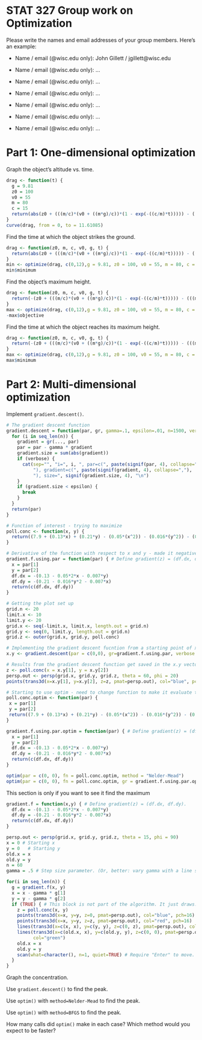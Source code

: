 # STAT 327 Group work on Optimization

Please write the names and email addresses of your group members.
Here's an example:

* Name / email (@wisc.edu only): John Gillett / jgillett@wisc.edu

* Name / email (@wisc.edu only): ...
* Name / email (@wisc.edu only): ...
* Name / email (@wisc.edu only): ...
* Name / email (@wisc.edu only): ...
* Name / email (@wisc.edu only): ...
* Name / email (@wisc.edu only): ...

# Part 1: One-dimensional optimization

Graph the object's altitude vs. time.

```r
drag <- function(t) {
  g = 9.81 
  z0 = 100 
  v0 = 55
  m = 80
  c = 15
  return(abs(z0 + (((m/c)*(v0 + ((m*g)/c))*(1 - exp(-((c/m)*t))))) - (((m*g)/c)*t)))
}
curve(drag, from = 0, to = 11.61085)
```

Find the time at which the object strikes the ground.

```r
drag <- function(z0, m, c, v0, g, t) {
  return(abs(z0 + (((m/c)*(v0 + ((m*g)/c))*(1 - exp(-((c/m)*t))))) - (((m*g)/c)*t)))
}
min <- optimize(drag, c(0,12),g = 9.81, z0 = 100, v0 = 55, m = 80, c = 15)
min$minimum
```

Find the object's maximum height.

```r
drag <- function(z0, m, c, v0, g, t) {
  return(-(z0 + (((m/c)*(v0 + ((m*g)/c))*(1 - exp(-((c/m)*t))))) - (((m*g)/c)*t)))
}
max <- optimize(drag, c(0,12),g = 9.81, z0 = 100, v0 = 55, m = 80, c = 15)
-max$objective
```

Find the time at which the object reaches its maximum height.

```r
drag <- function(z0, m, c, v0, g, t) {
  return(-(z0 + (((m/c)*(v0 + ((m*g)/c))*(1 - exp(-((c/m)*t))))) - (((m*g)/c)*t)))
}
max <- optimize(drag, c(0,12),g = 9.81, z0 = 100, v0 = 55, m = 80, c = 15)
max$minimum
```

# Part 2: Multi-dimensional optimization

Implement `gradient.descent()`.

```r
# The gradient descent function
gradient.descent = function(par, gr, gamma=.1, epsilon=.01, n=1500, verbose=FALSE, ...) {
  for (i in seq_len(n)) {
    gradient = gr(..., par)
    par = par - gamma * gradient
    gradient.size = sum(abs(gradient))
    if (verbose) {
      cat(sep="", "i=", i, ", par=c(", paste(signif(par, 4), collapse=","),
          "), gradient=c(", paste(signif(gradient, 4), collapse=","),
          "), size=", signif(gradient.size, 4), "\n")
    }
    if (gradient.size < epsilon) {
      break
    }
  }
  return(par)
}

# Function of interest - trying to maximize
poll.conc <- function(x, y) {
  return((7.9 + (0.13*x) + (0.21*y) - (0.05*(x^2)) - (0.016*(y^2)) - (0.007*x*y)))
}

# Derivative of the function with respect to x and y - made it negative so that way it becomes a valley rather than a mound
gradient.f.using.par = function(par) { # Define gradient(z) = (df.dx, df.dy).
  x = par[1]
  y = par[2]
  df.dx = -(0.13 - 0.05*2*x - 0.007*y)
  df.dy = -(0.21 - 0.016*y*2 - 0.007*x)
  return(c(df.dx, df.dy))
}

# Getting the plot set up
grid.n <- 20
limit.x <- 10
limit.y <- 20
grid.x <- seq(-limit.x, limit.x, length.out = grid.n)
grid.y <- seq(0, limit.y, length.out = grid.n)
grid.z <- outer(grid.x, grid.y, poll.conc)

# Implementing the gradient descent fucntion from a starting point of x = 0, y = 0
x.y <- gradient.descent(par = c(0,0), gr=gradient.f.using.par, verbose = FALSE)

# Results from the gradient descent function get saved in the x.y vector. Evaluated to form Z and then plotted
z <- poll.conc(x = x.y[1], y = x.y[2])
persp.out <- persp(grid.x, grid.y, grid.z, theta = 60, phi = 20)
points(trans3d(x=x.y[1], y=x.y[2], z=z, pmat=persp.out), col="blue", pch=16)

# Starting to use optim - need to change function to make it evaluate the given paramaters
poll.conc.optim <- function(par) {
 x = par[1]
 y = par[2]
 return((7.9 + (0.13*x) + (0.21*y) - (0.05*(x^2)) - (0.016*(y^2)) - (0.007*x*y)))
}

gradient.f.using.par.optim = function(par) { # Define gradient(z) = (df.dx, df.dy).
  x = par[1]
  y = par[2]
  df.dx = -(0.13 - 0.05*2*x - 0.007*y)
  df.dy = -(0.21 - 0.016*y*2 - 0.007*x)
  return(c(df.dx, df.dy))
}

optim(par = c(0, 0), fn = poll.conc.optim, method = "Nelder-Mead")
optim(par = c(0, 0), fn = poll.conc.optim, gr = gradient.f.using.par.optim,method = "BFGS")
```


This section is only if you want to see it find the maximum
```r
gradient.f = function(x,y) { # Define gradient(z) = (df.dx, df.dy).
  df.dx = -(0.13 - 0.05*2*x - 0.007*y)
  df.dy = -(0.21 - 0.016*y*2 - 0.007*x)
  return(c(df.dx, df.dy))
}

persp.out <- persp(grid.x, grid.y, grid.z, theta = 15, phi = 90)
x = 0 # Starting x
y = 0   # Starting y
old.x = x
old.y = y
n = 60
gamma = .5 # Step size parameter. (Or, better: vary gamma with a line search.)

for(i in seq_len(n)) {
  g = gradient.f(x, y)
  x = x - gamma * g[1]
  y = y - gamma * g[2]
  if (TRUE) { # This block is not part of the algorithm. It just draws.
    z = poll.conc(x, y)
    points(trans3d(x=x, y=y, z=0, pmat=persp.out), col="blue", pch=16)
    points(trans3d(x=x, y=y, z=z, pmat=persp.out), col="red", pch=16)
    lines(trans3d(x=c(x, x), y=c(y, y), z=c(0, z), pmat=persp.out), col="red")
    lines(trans3d(x=c(old.x, x), y=c(old.y, y), z=c(0, 0), pmat=persp.out),
          col="green")
    old.x = x
    old.y = y
    scan(what=character(), n=1, quiet=TRUE) # Require "Enter" to move.
  }
}
```

Graph the concentration.

Use `gradient.descent()` to find the peak.

Use `optim()` with `method=Nelder-Mead` to find the peak.

Use `optim()` with `method=BFGS` to find the peak.

How many calls did `optim()` make in each case? Which method would you
expect to be faster?